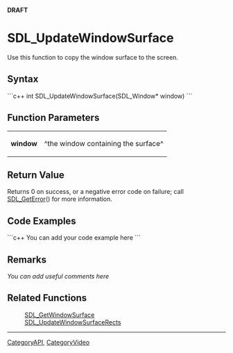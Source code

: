 <!-- pragma section-numbers off -->
<!-- pragma camelcase off -->
'''DRAFT'''

= SDL_UpdateWindowSurface =
Use this function to copy the window surface to the screen.


== Syntax ==
```c++
int SDL_UpdateWindowSurface(SDL_Window* window)
```

== Function Parameters ==
{|
|'''window'''
|^the window containing the surface^
|}

== Return Value ==
Returns 0 on success, or a negative error code on failure; call [[SDL_GetError]]() for more information.

== Code Examples ==
```c++
You can add your code example here
```

== Remarks ==
''You can add useful comments here''

== Related Functions ==
:[[SDL_GetWindowSurface]]
:[[SDL_UpdateWindowSurfaceRects]]

----
[[CategoryAPI]], [[CategoryVideo]]
